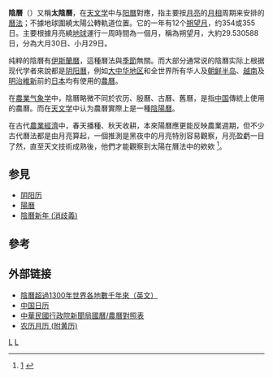 {{Distinguish|農曆}}
'''陰曆'''（{{lang-en|lunar calendar}}）又稱'''太陰曆'''，在[[天文学|天文学]]中与[[阳曆|阳曆]]對應，指主要按[[月亮|月亮]]的[[月相|月相]]周期来安排的[[曆法|曆法]]；不據地球圍繞太陽公轉軌道位置。它的一年有12个[[朔望月|朔望月]]，约354或355日。主要根據月亮繞[[地球|地球]]運行一周時間為一個月，稱為朔望月，大約29.530588日，分為大月30日、小月29日。

纯粹的陰曆有[[伊斯蘭曆|伊斯蘭曆]]，這種曆法與[[季節|季節]]無關。而大部分通常说的陰曆实际上根据现代学者來說都是[[阴阳曆|阴阳曆]]，例如[[大中华地区|大中华地区]]和全世界所有华人及[[朝鲜半岛|朝鲜半岛]]、[[越南|越南]]及[[明治維新|明治維新]]前的[[日本|日本]]均有使用的[[農曆|農曆]]。

在[[農業气象学|農業气象学]]中，陰曆略微不同於农历、殷曆、古曆、舊曆，是指[[中国|中国]]傳統上使用的農曆。而在[[天文学|天文学]]中认为農曆實際上是一種[[陰陽曆|陰陽曆]]。

在古代[[農業|農業]][[經濟|經濟]]中，春天播種、秋天收耕，本來陽曆應更能反映農業週期，但不少古代曆法都是由月亮算起，一個推測是黑夜中的月亮特別容易觀察，月亮盈虧一目了然，直至天文技術成熟後，他們才能觀察到太陽在曆法中的欸欸
<ref>[http://www.math.nus.edu.sg/aslaksen/calendar/cal.pdf] {{Wayback|url=http://www.math.nus.edu.sg/aslaksen/calendar/cal.pdf |date=20180304233024 }}</ref>。

== 参見 ==
* [[阴阳历|阴阳历]]
* [[陽曆|陽曆]]
* [[陰曆新年_(消歧義)|陰曆新年 (消歧義)]]
== 參考 ==
{{reflist}}

== 外部链接 ==
* [https://web.archive.org/web/20110903204746/http://www.rodurago.net/en/index.php?site=details&link=calendar 陰曆超過1300年世界各地數千年來（英文）]
* [http://staticlake-hrd.appspot.com/cnCalendar/index.html 中国日历] {{Wayback|url=http://staticlake-hrd.appspot.com/cnCalendar/index.html |date=20160305195633 }}
* [https://web.archive.org/web/20080220045622/http://www.gio.gov.tw/info/festival_c/calendar/calendar.htm 中華民國行政院新聞局國曆/農曆對照表]
* [https://web.archive.org/web/20080509165622/http://chinesecalendar.orados.com/ 农历月历 (附黄历)]

{{曆法}}
{{astro-stub}}

[[Category:曆法|L]]
[[Category:天文学術語|L]]